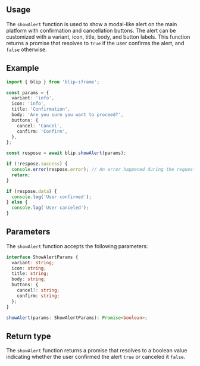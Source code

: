 

## Usage

The `showAlert` function is used to show a modal-like alert on the main platform with confirmation and cancellation buttons.
The alert can be customized with a variant, icon, title, body, and button labels.
This function returns a promise that resolves to `true` if the user confirms the alert, and `false` otherwise.

## Example

```ts
import { blip } from 'blip-iframe';

const params = {
  variant: 'info',
  icon: 'info',
  title: 'Confirmation',
  body: 'Are you sure you want to proceed?',
  buttons: {
    cancel: 'Cancel',
    confirm: 'Confirm',
  },
};

const respose = await blip.showAlert(params);

if (!respose.success) {
  console.error(respose.error); // An error happened during the request
  return;
}

if (respose.data) {
  console.log('User confirmed');
} else {
  console.log('User canceled');
}
```

## Parameters

The `showAlert` function accepts the following parameters:

```ts
interface ShowAlertParams {
  variant: string;
  icon: string;
  title: string;
  body: string;
  buttons: {
    cancel?: string;
    confirm: string;
  };
}

showAlert(params: ShowAlertParams): Promise<boolean>;
```

## Return type

The `showAlert` function returns a promise that resolves to a boolean value indicating
whether the user confirmed the alert `true` or canceled it `false`.
